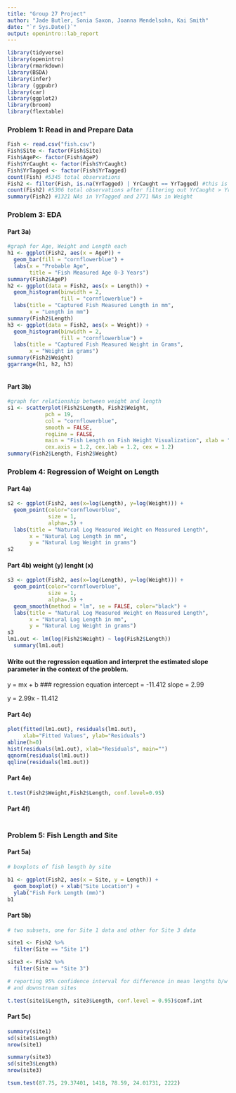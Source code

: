 ```yaml
---
title: "Group 27 Project"
author: "Jade Butler, Sonia Saxon, Joanna Mendelsohn, Kai Smith"
date: "`r Sys.Date()`"
output: openintro::lab_report
---
```


```r
library(tidyverse)
library(openintro)
library(rmarkdown)
library(BSDA)
library(infer)
library (ggpubr)
library(car)
library(ggplot2)
library(broom)
library(flextable)
```

### Problem 1: Read in and Prepare Data
```r
Fish <- read.csv("fish.csv")
Fish$Site <- factor(Fish$Site)
Fish$AgeP<- factor(Fish$AgeP)
Fish$YrCaught <- factor(Fish$YrCaught)
Fish$YrTagged <- factor(Fish$YrTagged)
count(Fish) #5345 total observations
Fish2 <- filter(Fish, is.na(YrTagged) | YrCaught == YrTagged) #this is our new data set for the rest of the assignment
count(Fish2) #5306 total observations after filtering out YrCaught > YrTagged
summary(Fish2) #1321 NAs in YrTagged and 2771 NAs in Weight

``` 



### Problem 3:  EDA
#### Part 3a)
```r
#graph for Age, Weight and Length each
h1 <- ggplot(Fish2, aes(x = AgeP)) +
  geom_bar(fill = "cornflowerblue") + 
  labs(x = "Probable Age", 
       title = "Fish Measured Age 0-3 Years") 
summary(Fish2$AgeP)
h2 <- ggplot(data = Fish2, aes(x = Length)) + 
  geom_histogram(binwidth = 2, 
                 fill = "cornflowerblue") + 
  labs(title = "Captured Fish Measured Length in mm", 
       x = "Length in mm") 
summary(Fish2$Length)
h3 <- ggplot(data = Fish2, aes(x = Weight)) +
  geom_histogram(binwidth = 2, 
                 fill = "cornflowerblue") + 
  labs(title = "Captured Fish Measured Weight in Grams", 
       x = "Weight in grams") 
summary(Fish2$Weight)
ggarrange(h1, h2, h3)



```

#### Part 3b)
```r
#graph for relationship between weight and length
s1 <- scatterplot(Fish2$Length, Fish2$Weight, 
            pch = 19,                  
            col = "cornflowerblue",                    
            smooth = FALSE,             
            regLine = FALSE,
            main = "Fish Length on Fish Weight Visualization", xlab = "Length in mm", ylab = "Weight in grams",
            cex.axis = 1.2, cex.lab = 1.2, cex = 1.2)
summary(Fish2$Length, Fish2$Weight)

```

### Problem 4:  Regression of Weight on Length
#### Part 4a)
```r
s2 <- ggplot(Fish2, aes(x=log(Length), y=log(Weight))) +
  geom_point(color="cornflowerblue", 
             size = 1, 
             alpha=.5) +  
  labs(title = "Natural Log Measured Weight on Measured Length", 
       x = "Natural Log Length in mm", 
       y = "Natural Log Weight in grams")
s2

```



#### Part 4b) weight (y) lenght (x)
```r
s3 <- ggplot(Fish2, aes(x=log(Length), y=log(Weight))) +
  geom_point(color="cornflowerblue", 
             size = 1, 
             alpha=.5) +  
  geom_smooth(method = "lm", se = FALSE, color="black") + 
  labs(title = "Natural Log Measured Weight on Measured Length", 
       x = "Natural Log Length in mm", 
       y = "Natural Log Weight in grams")
s3
lm1.out <- lm(log(Fish2$Weight) ~ log(Fish2$Length))
  summary(lm1.out)
```
#### Write out the regression equation and interpret the estimated slope parameter in the context of the problem.
 y = mx + b
### regression equation
intercept = -11.412
slope = 2.99

y = 2.99x - 11.412


#### Part 4c)
```r

plot(fitted(lm1.out), residuals(lm1.out),
     xlab="Fitted Values", ylab="Residuals")
abline(h=0)
hist(residuals(lm1.out), xlab="Residuals", main="")
qqnorm(residuals(lm1.out))
qqline(residuals(lm1.out))
```


#### Part 4e)
```r
t.test(Fish2$Weight,Fish2$Length, conf.level=0.95)

```


#### Part 4f)
```r

```


### Problem 5:  Fish Length and Site
#### Part 5a)
```r
# boxplots of fish length by site

b1 <- ggplot(Fish2, aes(x = Site, y = Length)) + 
  geom_boxplot() + xlab("Site Location") +
  ylab("Fish Fork Length (mm)")
b1
```

#### Part 5b)
```r
# two subsets, one for Site 1 data and other for Site 3 data

site1 <- Fish2 %>%
  filter(Site == "Site 1")

site3 <- Fish2 %>%
  filter(Site == "Site 3")

# reporting 95% confidence interval for difference in mean lengths b/w upstream
# and downstream sites

t.test(site1$Length, site3$Length, conf.level = 0.95)$conf.int
```


#### Part 5c)
```r
summary(site1)
sd(site1$Length)
nrow(site1)

summary(site3)
sd(site3$Length)
nrow(site3)

tsum.test(87.75, 29.37401, 1418, 78.59, 24.01731, 2222)
```